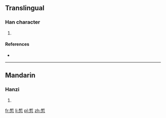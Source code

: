 ==Translingual==

===Han character===
{{Han char|rn=61|rad=心|as=08|sn=12|four=4233<sub>2</sub>|canj=木中心 (DLP)|ids=⿱[[析]][[心]]}}

# {{defn|Han|sort=心08}}

====References====
* {{Han ref|kx=0389.250|dkj=10750|dj=0723.110|hdz=42309.070|uh=60C1|ud=24769|bh=D949|bd=55625}}

----

==Mandarin==

===Hanzi===
{{cmn-hanzi|pin=[[xī]] ([[xi1]]), [[zhān]] ([[zhan1]])|wg=hsi<sup>1</sup>, chan<sup>1</sup>}}

# {{defn|lang=cmn|sort=心08}}

[[fr:惁]]
[[li:惁]]
[[pl:惁]]
[[zh:惁]]